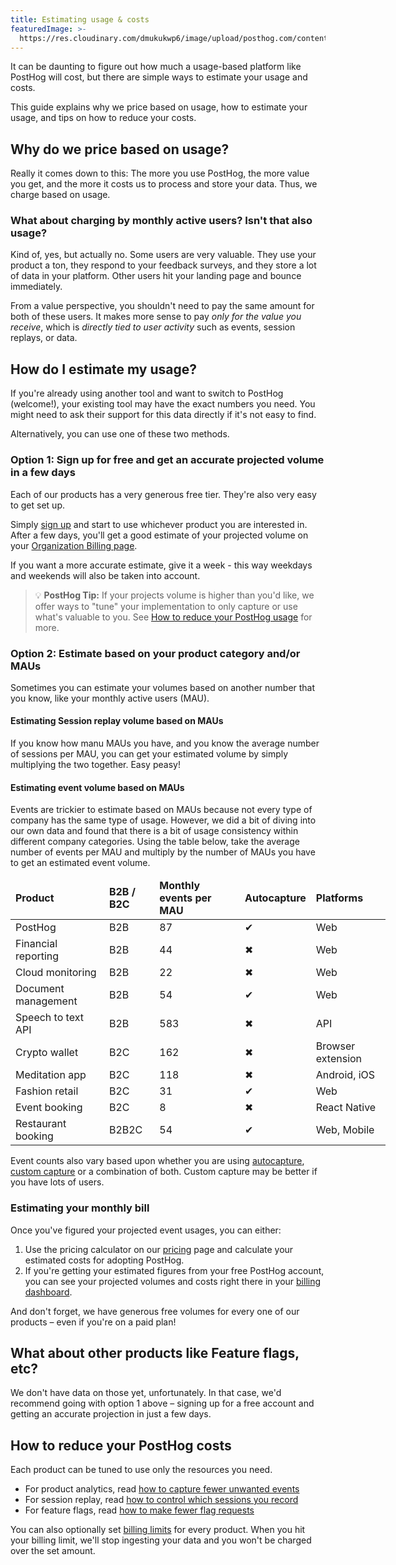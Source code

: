 ```yaml
---
title: Estimating usage & costs
featuredImage: >-
  https://res.cloudinary.com/dmukukwp6/image/upload/posthog.com/contents/docs/billing/images/docs-groups.png
---
```


It can be daunting to figure out how much a usage-based platform like PostHog will cost, but there are simple ways to estimate your usage and costs.

This guide explains why we price based on usage, how to estimate your usage, and tips on how to reduce your costs.

## Why do we price based on usage?

Really it comes down to this: The more you use PostHog, the more value you get, and the more it costs us to process and store your data. Thus, we charge based on usage.

### What about charging by monthly active users? Isn't that also usage?

Kind of, yes, but actually no. Some users are very valuable. They use your product a ton, they respond to your feedback surveys, and they store a lot of data in your platform. Other users hit your landing page and bounce immediately. 

From a value perspective, you shouldn't need to pay the same amount for both of these users. It makes more sense to pay _only for the value you receive_, which is _directly tied to user activity_ such as events, session replays, or data.

## How do I estimate my usage?

If you're already using another tool and want to switch to PostHog (welcome!), your existing tool may have the exact numbers you need. You might need to ask their support for this data directly if it's not easy to find.

Alternatively, you can use one of these two methods.

### Option 1: Sign up for free and get an accurate projected volume in a few days

Each of our products has a very generous free tier. They're also very easy to get set up. 

Simply [sign up](https://app.posthog.com/signup) and start to use whichever product you are interested in. After a few days, you'll get a good estimate of your projected volume on your [Organization Billing page](https://app.posthog.com/organization/billing).

If you want a more accurate estimate, give it a week - this way weekdays and weekends will also be taken into account.

> 💡 **PostHog Tip:** If your projects volume is higher than you'd like, we offer ways to "tune" your implementation to only capture or use what's valuable to you. See [How to reduce your PostHog usage](/docs/getting-started/estimating-usage-costs#how-to-reduce-your-posthog-costs) for more.

### Option 2: Estimate based on your product category and/or MAUs

Sometimes you can estimate your volumes based on another number that you know, like your monthly active users (MAU).

#### Estimating Session replay volume based on MAUs

If you know how manu MAUs you have, and you know the average number of sessions per MAU, you can get your estimated volume by simply multiplying the two together. Easy peasy!

#### Estimating event volume based on MAUs

Events are trickier to estimate based on MAUs because not every type of company has the same type of usage. However, we did a bit of diving into our own data and found that there is a bit of usage consistency within different company categories. Using the table below, take the average number of events per MAU and multiply by the number of MAUs you have to get an estimated event volume.


<div className="overflow-x-auto -mx-5 px-5">
<table className="w-full mt-4" style="min-width: 600px;">
	<thead>
    	<tr>
			<td className="w-3/12"><strong>Product</strong></td>
        	<td className="w-3/12 text-center"><strong>B2B / B2C</strong></td>
        	<td className="w-3/12 text-center"><strong>Monthly events per MAU</strong></td>
        	<td className="w-3/12 text-center"><strong>Autocapture</strong></td>
        	<td className="w-3/12 text-center"><strong>Platforms</strong></td>
    	</tr>
	</thead>
	<tbody>
		<tr>
			<td>PostHog</td>
        	<td className="text-center">B2B</td>
        	<td className="text-center">87</td>
        	<td className="text-center"><span className="text-green text-lg">✔</span></td>
        	<td className="text-center">Web</td>
      	</tr>
		<tr>
			<td>Financial reporting</td>
        	<td className="text-center">B2B</td>
        	<td className="text-center">44</td>
        	<td className="text-center"><span className="text-red text-lg">✖</span></td>        <td className="text-center">Web</td>
    	</tr>
		<tr>
			<td>Cloud monitoring</td>
        	<td className="text-center">B2B</td>
        	<td className="text-center">22</td>
        	<td className="text-center"><span className="text-red text-lg">✖</span></td>	
          	<td className="text-center">Web</td>
      	</tr>
		<tr>
			<td>Document management</td>
        	<td className="text-center">B2B</td>
        	<td className="text-center">54</td>
        	<td className="text-center"><span className="text-green text-lg">✔</span></td>     	<td className="text-center">Web</td>
      	</tr>
		<tr>
			<td>Speech to text API</td>
        	<td className="text-center">B2B</td>
        	<td className="text-center">583</td>
        	<td className="text-center"><span className="text-red text-lg">✖</span></td>        <td className="text-center">API</td>
     	</tr>
		<tr>
			<td>Crypto wallet</td>
        	<td className="text-center">B2C</td>
        	<td className="text-center">162</td>
        	<td className="text-center"><span className="text-red text-lg">✖</span></td>        <td className="text-center">Browser extension</td>
      	</tr>
		<tr>
			<td>Meditation app</td>
        	<td className="text-center">B2C</td>
        	<td className="text-center">118</td>
        	<td className="text-center"><span className="text-red text-lg">✖</span></td>        <td className="text-center">Android, iOS</td>
      	</tr>
		<tr>
			<td>Fashion retail</td>
        	<td className="text-center">B2C</td>
        	<td className="text-center">31</td>
        	<td className="text-center"><span className="text-green text-lg">✔</span></td>         <td className="text-center">Web</td>
      	</tr>
		<tr>
			<td>Event booking</td>
        	<td className="text-center">B2C</td>
        	<td className="text-center">8</td>
        	<td className="text-center"><span className="text-red text-lg">✖</span></td>        <td className="text-center">React Native</td>
    	</tr>
		<tr>
			<td>Restaurant booking</td>
        	<td className="text-center">B2B2C</td>
        	<td className="text-center">54</td>
        	<td className="text-center"><span className="text-green text-lg">✔</span></td>        <td className="text-center">Web, Mobile</td>
    	</tr>	
	</tbody>
</table>
</div>

Event counts also vary based upon whether you are using [autocapture](/docs/integrate/ingest-live-data#use-autocapture), [custom capture](/docs/integrate/ingest-live-data#capture-user-events) or a combination of both. Custom capture may be better if you have lots of users.

### Estimating your monthly bill

Once you've figured your projected event usages, you can either:

1. Use the pricing calculator on our [pricing](/pricing) page and calculate your estimated costs for adopting PostHog. 
2. If you're getting your estimated figures from your free PostHog account, you can see your projected volumes and costs right there in your [billing dashboard](https://app.posthog.com/organization/billing).

And don't forget, we have generous free volumes for every one of our products – even if you're on a paid plan!

## What about other products like Feature flags, etc?

We don't have data on those yet, unfortunately. In that case, we'd recommend going with option 1 above – signing up for a free account and getting an accurate projection in just a few days.

## How to reduce your PostHog costs

Each product can be tuned to use only the resources you need. 

- For product analytics, read [how to capture fewer unwanted events](/tutorials/fewer-unwanted-events)
- For session replay, read [how to control which sessions you record](/docs/session-replay/how-to-control-which-sessions-you-record)
- For feature flags, read [how to make fewer flag requests](/docs/feature-flags/common-questions#how-can-i-reduce-the-cost-of-feature-flags)

You can also optionally set [billing limits](/docs/billing/limits-alerts) for every product. When you hit your billing limit, we'll stop ingesting your data and you won't be charged over the set amount. 
